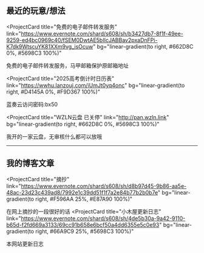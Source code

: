 ## 最近的玩意/想法

<ProjectCard
  title="免费的电子邮件转发服务"
  link="https://www.evernote.com/shard/s608/sh/b3427db7-8f1f-49ee-9259-ed4bc0969c40/fSEM0DwtAE5bIIcJABBav2pxaDnFPi-K7dk9WtscuYK81XXm9vg_isOcuw"
  bg="linear-gradient(to right, #662D8C 0%, #5698C3 100%)"
>
  免费的电子邮件转发服务，马甲邮箱保护原邮箱地址
</ProjectCard>

<ProjectCard
  title="2025高考倒计时日历表"
  link="https://wwhu.lanzouj.com/iUmJt0yq4onc"
  bg="linear-gradient(to right, #D4145A 0%, #F9D367 100%)"
>
  蓝奏云访问密码:bx50
</ProjectCard>

<ProjectCard
  title="WZLN云盘 已关停"
  link="http://pan.wzln.link"
  bg="linear-gradient(to right, #662D8C 0%, #5698C3 100%)"
>
  我开的一家云盘，无审核什么都可以放哦
</ProjectCard>

<hr>
</hr>

## 我的博客文章

<ProjectCard
  title="摘抄"
  link="https://www.evernote.com/shard/s608/sh/d8b97d45-9b86-aa5e-48ac-23d23c439ad8/7992e1c39dd51f1f7a2e84b77b2b0b7e"
  bg="linear-gradient(to right, #F596AA 25%, #E87A90 100%)"
>
  在网上摘抄的一段很好的话
</ProjectCard>
<ProjectCard
  title="小木屋更新日志"
  link="https://www.evernote.com/shard/s608/sh/4de5b30a-9a42-9110-b65d-f2fd669a3133/69cc91b658e6bcf50a4dd6355e5c0e93"
  bg="linear-gradient(to right, #66A9C9 25%, #5698C3 100%)"
>
  本网站更新日志
</ProjectCard>

